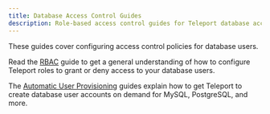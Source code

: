 ```yaml
---
title: Database Access Control Guides
description: Role-based access control guides for Teleport database access.
---
```


These guides cover configuring access control policies for database users.

Read the [RBAC](./rbac/configuring-access.mdx) guide to get a general understanding
of how to configure Teleport roles to grant or deny access to your database users.

The [Automatic User Provisioning](./auto-user-provisioning.mdx) guides explain
how to get Teleport to create database user accounts on demand for MySQL,
PostgreSQL, and more.


